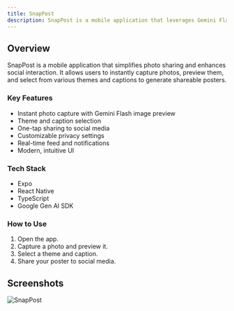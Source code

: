 ```yaml
---
title: SnapPost
description: SnapPost is a mobile application that leverages Gemini Flash image preview to help users create shareable social media posters.
---
```



## Overview
SnapPost is a mobile application that simplifies photo sharing and enhances social interaction. It allows users to instantly capture photos, preview them, and select from various themes and captions to generate shareable posters.

### Key Features
- Instant photo capture with Gemini Flash image preview
- Theme and caption selection
- One-tap sharing to social media
- Customizable privacy settings
- Real-time feed and notifications
- Modern, intuitive UI

### Tech Stack
- Expo
- React Native
- TypeScript
- Google Gen AI SDK

### How to Use
1. Open the app.
2. Capture a photo and preview it.
3. Select a theme and caption.
4. Share your poster to social media.


## Screenshots
![SnapPost](/snappost.png)